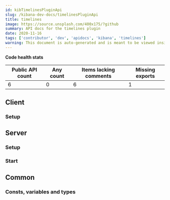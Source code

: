 ```yaml
---
id: kibTimelinesPluginApi
slug: /kibana-dev-docs/timelinesPluginApi
title: timelines
image: https://source.unsplash.com/400x175/?github
summary: API docs for the timelines plugin
date: 2020-11-16
tags: ['contributor', 'dev', 'apidocs', 'kibana', 'timelines']
warning: This document is auto-generated and is meant to be viewed inside our experimental, new docs system. Reach out in #docs-engineering for more info.
---
```







**Code health stats**

| Public API count  | Any count | Items lacking comments | Missing exports | 
|-------------------|-----------|------------------------|-----------------|
| 6 | 0 | 6 | 1 |

## Client

### Setup
<DocDefinitionList data={[timelinesObj.client.setup]}/>

## Server

### Setup
<DocDefinitionList data={[timelinesObj.server.setup]}/>

### Start
<DocDefinitionList data={[timelinesObj.server.start]}/>

## Common

### Consts, variables and types
<DocDefinitionList data={timelinesObj.common.misc}/>

